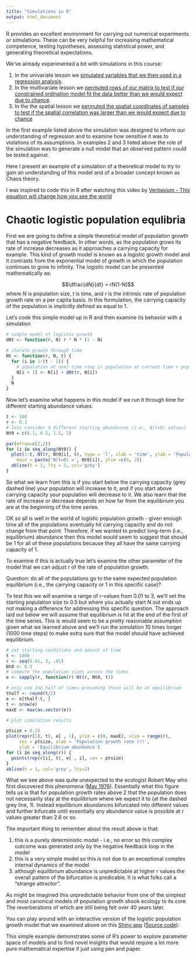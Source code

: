 ```yaml
---
title: "Simulations in R"
output: html_document
---
```


R provides an excellent environment for carrying out numerical experiments or
simulations. These can be very helpful for increasing mathematical competence, 
testing hypotheses, assessing statistical power, and generating theoretical 
expectations. 

We've already experimented a bit with simulations in this course:

1. In the univariate lesson we [simulated variables that we then used in a
regression analysis](http://dmcglinn.github.io/quant_methods/lessons/univariate_models.html#sim).
2. In the multivariate lesson we [permuted rows of our matrix to test if our
constrained ordination model fit the data better than we would expect due to
chance](http://dmcglinn.github.io/quant_methods/lessons/multivariate_models.html).
3. In the the spatial lesson we [permuted the spatial coordinates of samples to 
test if the spatial correlation was larger than we would expect due to chance](http://dmcglinn.github.io/quant_methods/lessons/spatial_models.html)

In the first example listed above the simulation was designed to inform our 
understanding of regression and to examine how sensitive it was to violations of
its assumptions. In examples 2 and 3 listed above the role of the simulation was
to generate a null model that an observed pattern could be tested against. 

Here I present an example of a simulation of a theoretical model to try to gain
an understanding of this model and of a broader concept known as Chaos theory.

I was inspired to code this in R after watching this video by 
[Veritasium - This equation will change how you see the world](https://www.youtube.com/watch?v=ovJcsL7vyrk)

# Chaotic logistic population equlibria 

First we are going to define a simple theoretical model of population growth that
has a negative feedback. In other words, as the population grows its rate of 
increase decreases as it approaches a carrying capacity for example. This kind of
growth model is known as a logistic growth model and it contrasts from the 
exponential model of growth in which the population continues to grow to infinity.
The logistic model can be presented mathematically as:

$$\dfrac{dN}{dt} = rN(1-N)$$
where *N* is population size, *t* is time, and *r* is the intrinsic rate of
population growth rate on a per capita basis. In this formulation, the 
carrying capacity of the population is implicitly defined as equal to 1. 

Let's code this simple model up in R and then examine its behavior with a simulation


```r
# simple model of logistic growth
dNt <- function(r, N) r * N * (1 - N)

# iterate growth through time
Nt <- function(r, N, t) {
  for (i in 1:(t - 1)) {
    # population at next time step is population at current time + pop growth
    N[i + 1] <- N[i] + dNt(r, N[i])
  }
  N
}
```

Now let's examine what happens in this model if we run it through time for 
different starting abundance values.

```r
t <- 100
r <- 0.1
# lets consider 4 different starting abundances (i.e., N(t=0) values)
Nt0 = c(0.1, 0.5, 1.5, 2)

par(mfrow=c(2,2))
for (i in seq_along(Nt0)) {
  plot(1:t, Nt(r, Nt0[i], t), type = 'l', xlab = 'time', ylab = 'Population size',
    main = paste('N(t=0) =', Nt0[i]), ylim =c(0, 2))
  abline(h = 1, lty = 2, col='grey')
}

```

So what we learn from this is if you start below the carrying capacity (grey 
dashed line) your population will increase to it, and if you start above 
carrying capacity your population will decrease to it. We also learn that the 
rate of increase or decrease depends on how far from the equilibrium you are at
the beginning of the time series. 

OK so all is well in the world of logistic population growth - given enough time
all of the populations eventually hit carrying capacity 
and do not change from that point. Therefore, if we wanted to predict 
long-term (i.e., equilibrium) abundance then this model would seem to suggest
that should be 1 for all of these populations because they all have the same 
carrying capacity of 1. 

To examine if this is actually true let's examine the other parameter of the model
that we can adjust *r* of the rate of population growth. 

Question: do all of the populations go to the same expected population 
equilibrium (i.e., the carrying capacity or 1 in this specific case)? 

To test this we will examine a range of *r*-values from 0.01 to 3, we'll set the
starting population size to 0.5 but where you actually start N out ends up not
making a difference for addressing this specific question. The approach laid out
below we will assume that equilibrium is hit at the end of the first of the time
series. This is would seem to be a pretty reasonable assumption given what we
learned above and we'll run the simulation 10 times longer (1000 time steps) to 
make extra sure that the model should have achieved equilibrium. 

```r

# set starting conditions and amount of time 
t <- 1000
r <- seq(0.01, 3, .01)
Nt0 <- 0.5
# compute the population sizes across the times
e <- sapply(r, function(r) Nt(r, Nt0, t))

# only use 2nd half of times presuming those will be at equilibrium
thalf <- round(t/2)
e <- e[thalf:t, ]
t <- nrow(e)
maxE <- max(as.vector(e))

# plot simulation results

ptsize = 0.25
plot(rep(r[1], t), e[ , 1], ylim = c(0, maxE), xlim = range(r), 
     cex = ptsize, xlab = 'Population growth rate (r)', 
     ylab = 'Equilibrium abundance')
for (i in seq_along(r)) {
  points(rep(r[i], t), e[ , i], cex = ptsize)  
}
abline(h = 1, col='grey', lty=2)
```

What we see above was quite unexpected to the ecologist Robert May who first
discovered this phenomena ([May 1976](https://www.nature.com/articles/261459a0)). 
Essentially what this figure tells us is that for population growth rates above
2 that the population does not necessarily stay at the equilibrium where we expect it
to (at the dashed grey line, 1). Instead equilibrium abundances bifurcated into 
different values and further bifurcate until essentially any abundance value is 
possible at r values greater than 2.6 or so. 

The important thing to remember about the result above is that:

1. this is a purely deterministic model - i.e., no error so this complex outcome 
was generated only by the negative feedback loop in the model
2. this is a very simple model so this is not due to an exceptional complex
internal dynamics of the model
3. although equilibrium abundance is unpredictable at higher r values the overall
pattern of the bifurcation is predicable. It is what folks call a "strange attractor".

As might be imagined this unpredictable behavior from one of the simplest and most
canonical models of population growth shook ecology to its core. The reverberations
of which are still being felt over 40 years later. 

You can play around with an interactive version of the logistic population 
growth model that we examined above on this [Shiny app](https://danmcglinn.shinyapps.io/chaotic-pop/) 
([Source code](https://github.com/dmcglinn/quant_methods/blob/gh-pages/lessons/chaotic-pop/app.R)): 



This simple example demonstrates some of R's power to explore parameter space of 
models and to find novel insights that would require a lot more pure 
mathematical expertise if just using pen and paper.
